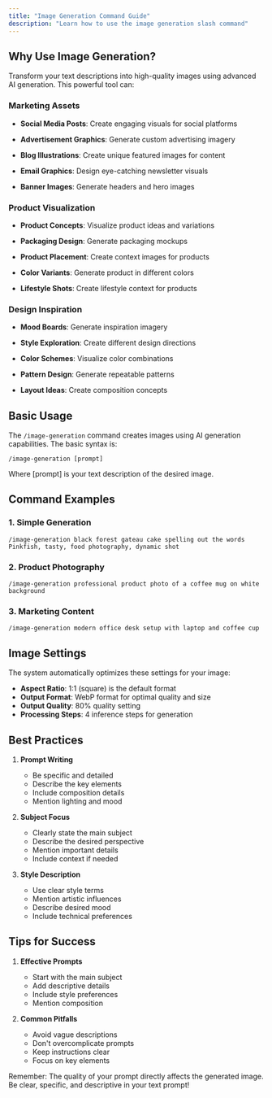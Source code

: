 ```yaml
---
title: "Image Generation Command Guide"
description: "Learn how to use the image generation slash command"
---
```


## Why Use Image Generation?

Transform your text descriptions into high-quality images using advanced AI generation. This powerful tool can:

### Marketing Assets

* **Social Media Posts**: Create engaging visuals for social platforms

* **Advertisement Graphics**: Generate custom advertising imagery

* **Blog Illustrations**: Create unique featured images for content

* **Email Graphics**: Design eye-catching newsletter visuals

* **Banner Images**: Generate headers and hero images

### Product Visualization

* **Product Concepts**: Visualize product ideas and variations

* **Packaging Design**: Generate packaging mockups

* **Product Placement**: Create context images for products

* **Color Variants**: Generate product in different colors

* **Lifestyle Shots**: Create lifestyle context for products

### Design Inspiration

* **Mood Boards**: Generate inspiration imagery

* **Style Exploration**: Create different design directions

* **Color Schemes**: Visualize color combinations

* **Pattern Design**: Generate repeatable patterns

* **Layout Ideas**: Create composition concepts

## Basic Usage

The `/image-generation` command creates images using AI generation capabilities. The basic syntax is:

```
/image-generation [prompt]
```

Where [prompt] is your text description of the desired image.

## Command Examples

### 1. Simple Generation

```
/image-generation black forest gateau cake spelling out the words Pinkfish, tasty, food photography, dynamic shot
```

### 2. Product Photography

```
/image-generation professional product photo of a coffee mug on white background
```

### 3. Marketing Content

```
/image-generation modern office desk setup with laptop and coffee cup
```

## Image Settings

The system automatically optimizes these settings for your image:

* **Aspect Ratio**: 1:1 (square) is the default format
* **Output Format**: WebP format for optimal quality and size
* **Output Quality**: 80% quality setting
* **Processing Steps**: 4 inference steps for generation

## Best Practices

1. **Prompt Writing**

   * Be specific and detailed
   * Describe the key elements
   * Include composition details
   * Mention lighting and mood

2. **Subject Focus**

   * Clearly state the main subject
   * Describe the desired perspective
   * Mention important details
   * Include context if needed

3. **Style Description**

   * Use clear style terms
   * Mention artistic influences
   * Describe desired mood
   * Include technical preferences

## Tips for Success

1. **Effective Prompts**

   * Start with the main subject
   * Add descriptive details
   * Include style preferences
   * Mention composition

2. **Common Pitfalls**

   * Avoid vague descriptions
   * Don't overcomplicate prompts
   * Keep instructions clear
   * Focus on key elements

Remember: The quality of your prompt directly affects the generated image. Be clear, specific, and descriptive in your text prompt!